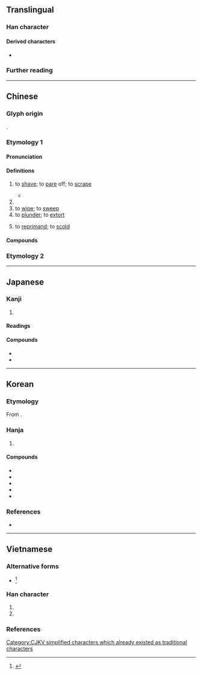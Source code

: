 {{also|颳}}
{{character info}}
==Translingual==

===Han character===
{{Han char|rn=18|rad=刀|as=06|sn=8|four=22600|canj=HRLN|ids=⿰舌刂}}

====Derived characters====
* {{l|mul|[[𠵯]], [[𢯔]], [[𣈛]], [[𠟥]], [[𮢏]]}}

===Further reading===
{{Han ref|kx=0138.290|dkj=01943|dj=0314.070|hdz=10335.030|uh=522E}}

[[Category:CJKV simplified characters which already existed as traditional characters]]

----

==Chinese==

===Glyph origin===
{{Han etym}}
{{Han compound|𠯑|刀|c1=p|c2=s|t2=knife|ls=psc}}.

===Etymology 1===
{{zh-forms|alt=𠜜,劀}}

====Pronunciation====
{{zh-pron
|m=guā
|ma=zh-guā.ogg
|dg=гуа2
|c=gwaat3
|h=pfs=koat
|j=guah4
|md=
|mn=ml:koat/koah/tp,xm:kuih/kh:koeh/tw,zz:khe/qz,twv,xm:khoe
|mn_note=koat - literary; koah - vernacular; kuih/koeh - vernacular (俗); khe/khoe - 磎 is used in the Mainland
|mn-t=guêh4/guah4/huah4
|mn-t_note=guah4 - equivalent to {{zh-l|*颳}}; huah4 - dialectal ("to sharpen")
|w=4kuaq
|mc=y
|oc=y
|cat=v
}}

====Definitions====
{{zh-hanzi}}

# to [[shave]]; to [[pare]] off; to [[scrape]]
#: {{zh-x|唔 小心 畀 啲 嘢 刮 嚫|to accidentally '''scrape''' oneself on something|C}}
#* {{zh-x|走 到 廚下，把 魚 接 在 手 內，拿 刀 刮 了 三 四 刮，拎 著 尾巴，望 滾湯 鍋 裏 一 摜。|ref=Rulin Waishi}}
# {{zh-alt-form|颳|to [[blow]]}}
# to [[wipe]]; to [[sweep]]
# to [[plunder]]; to [[extort]]
# {{lb|zh|colloquial}} to [[reprimand]]; to [[scold]]

====Compounds====
{{zh-der|刮目相看|刮臉|刮鬍子|刮痧|刮削|耳刮子|打耳刮子|刮補}}

===Etymology 2===
{{zh-see|颳}}

{{zh-cat|Beginning}}

----

==Japanese==

===Kanji===
{{ja-kanji|grade=|rs=刀06}}

# {{rfdef|ja|sort=刀06}}

====Readings====
{{ja-readings
|on=かつ, けち
|kun=けず-る, きさ-ぐ, きさげ, こそ-ぐ, こそ-げる
}}

====Compounds====
* {{ja-r|刮眼|かつがん}}
* {{ja-r|刮目|かつもく}}

----

==Korean==

===Etymology===
From {{der|ko|ltc|sort=괄|-}} {{ltc-l|刮}}.

===Hanja===
{{ko-hanja-search}}
{{ko-hanja|깎다|깎을|괄}}

# {{hanja form of|괄|to [[cut]]; to [[shave]]; to [[peel]]}}

====Compounds====
{{der-top3|Compounds}}
* {{ko-l|괄목|刮目}}
* {{ko-l|괄삭|刮削}}
* {{ko-l|괄구마광|刮垢摩光}}
* {{ko-l|괄목상대|刮目相對}}
* {{ko-l|귀배괄모|龜背刮毛}}
{{der-bottom}}

===References===
* {{R:hanjadoc|773}}

----

==Vietnamese==

===Alternative forms===
* {{alter|vi|{{vi-l|𠜵|quát}}}}<ref name=bonet>{{vi-ref|Bonet (1899).}}</ref>

===Han character===
{{vi-readings|rs=刀06
|hanviet=quát-gdhn;bonet;genibrel
|phienthiet=
|nom=quát-bonet;genibrel;taberd
}}

# {{han tu form of|quát|to [[scrape]] off; to [[pare]]; to make [[thin]]}}
# {{Nom form of|quát|to [[shout]]; to [[storm#Verb|storm]]; to [[yell]]}}

===References===
<references/>